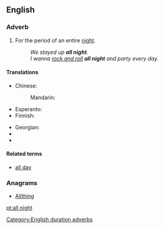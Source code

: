 ==English==

===Adverb===
{{en-adv|pos=[[all]] [[night]]|-}}

# For the period of an entire [[night]].
#: ''We stayed up '''all night'''.''
#: ''I wanna [[rock and roll]] '''all night''' and party every day.''

====Translations====
{{trans-top|entire night}}
* Chinese:
*: Mandarin: {{t|cmn|整夜|tr=zhěngyè|sc=Hani}}
* Esperanto: {{t|eo|tutnokte}}
* Finnish: {{t+|fi|koko|alt=koko yö}}
{{trans-mid}}
* Georgian: {{t|ka|მთელი ღამე შეუწყვეტლივ|tr=mt'eli ḡame šeucqvetliv|sc=Geor|xs=Georgian}}
* {{trreq|mk}}
* {{trreq|ta}}
{{trans-bottom}}

====Related terms====
* [[all day]]

===Anagrams===
* [[Allthing#English|Allthing]]

[[Category:English duration adverbs]]
[[pt:all night]]